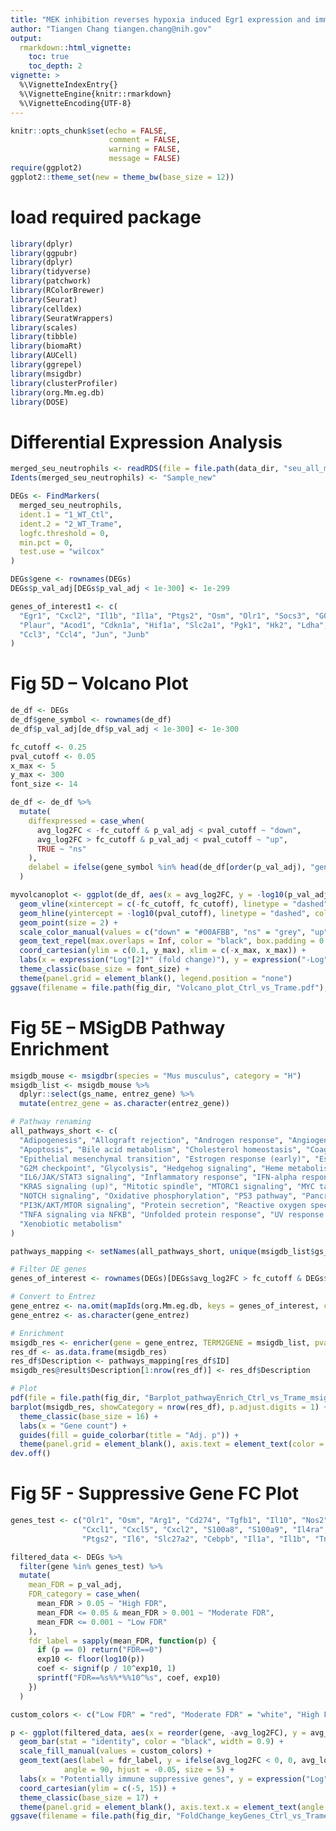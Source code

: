 ```yaml
---
title: "MEK inhibition reverses hypoxia induced Egr1 expression and immunosuppressive activation of murine neutrophils"
author: "Tiangen Chang tiangen.chang@nih.gov"
output: 
  rmarkdown::html_vignette:
    toc: true
    toc_depth: 2
vignette: >
  %\VignetteIndexEntry{}
  %\VignetteEngine{knitr::rmarkdown}
  %\VignetteEncoding{UTF-8}
---
```


```r
knitr::opts_chunk$set(echo = FALSE,
                      comment = FALSE, 
                      warning = FALSE, 
                      message = FALSE)
require(ggplot2)
ggplot2::theme_set(new = theme_bw(base_size = 12))
```

# load required package
```r
library(dplyr)
library(ggpubr)
library(dplyr)
library(tidyverse)
library(patchwork)
library(RColorBrewer)
library(Seurat)
library(celldex)
library(SeuratWrappers)
library(scales)
library(tibble)
library(biomaRt)
library(AUCell)
library(ggrepel)
library(msigdbr)
library(clusterProfiler)
library(org.Mm.eg.db)
library(DOSE)

```

# Differential Expression Analysis
```r
merged_seu_neutrophils <- readRDS(file = file.path(data_dir, "seu_all_mito20.rds"))
Idents(merged_seu_neutrophils) <- "Sample_new"

DEGs <- FindMarkers(
  merged_seu_neutrophils,
  ident.1 = "1_WT_Ctl",
  ident.2 = "2_WT_Trame",
  logfc.threshold = 0,
  min.pct = 0,
  test.use = "wilcox"
)

DEGs$gene <- rownames(DEGs)
DEGs$p_val_adj[DEGs$p_val_adj < 1e-300] <- 1e-299

genes_of_interest1 <- c(
  "Egr1", "Cxcl2", "Il1b", "Il1a", "Ptgs2", "Osm", "Olr1", "Socs3", "G0s2",
  "Plaur", "Acod1", "Cdkn1a", "Hif1a", "Slc2a1", "Pgk1", "Hk2", "Ldha", "Vegfa",
  "Ccl3", "Ccl4", "Jun", "Junb"
)

```

# Fig 5D – Volcano Plot 
```r
de_df <- DEGs
de_df$gene_symbol <- rownames(de_df)
de_df$p_val_adj[de_df$p_val_adj < 1e-300] <- 1e-300

fc_cutoff <- 0.25
pval_cutoff <- 0.05
x_max <- 5
y_max <- 300
font_size <- 14

de_df <- de_df %>%
  mutate(
    diffexpressed = case_when(
      avg_log2FC < -fc_cutoff & p_val_adj < pval_cutoff ~ "down",
      avg_log2FC > fc_cutoff & p_val_adj < pval_cutoff ~ "up",
      TRUE ~ "ns"
    ),
    delabel = ifelse(gene_symbol %in% head(de_df[order(p_val_adj), "gene_symbol"], 15), gene_symbol, NA)
  )

myvolcanoplot <- ggplot(de_df, aes(x = avg_log2FC, y = -log10(p_val_adj), col = diffexpressed, label = delabel)) +
  geom_vline(xintercept = c(-fc_cutoff, fc_cutoff), linetype = "dashed", color = "gray") +
  geom_hline(yintercept = -log10(pval_cutoff), linetype = "dashed", color = "gray") +
  geom_point(size = 2) +
  scale_color_manual(values = c("down" = "#00AFBB", "ns" = "grey", "up" = "#bb0c00")) +
  geom_text_repel(max.overlaps = Inf, color = "black", box.padding = 0.5, point.padding = 0.3, size = 4) +
  coord_cartesian(ylim = c(0.1, y_max), xlim = c(-x_max, x_max)) +
  labs(x = expression("Log"[2]*" (fold change)"), y = expression("-Log"[10]*" (adj. p)")) +
  theme_classic(base_size = font_size) +
  theme(panel.grid = element_blank(), legend.position = "none")
ggsave(filename = file.path(fig_dir, "Volcano_plot_Ctrl_vs_Trame.pdf"), plot = myvolcanoplot, width = 4, height = 3.5)

```

# Fig 5E – MSigDB Pathway Enrichment
```r
msigdb_mouse <- msigdbr(species = "Mus musculus", category = "H")
msigdb_list <- msigdb_mouse %>%
  dplyr::select(gs_name, entrez_gene) %>%
  mutate(entrez_gene = as.character(entrez_gene))

# Pathway renaming
all_pathways_short <- c(
  "Adipogenesis", "Allograft rejection", "Androgen response", "Angiogenesis", "Apical junction", "Apical surface",
  "Apoptosis", "Bile acid metabolism", "Cholesterol homeostasis", "Coagulation", "Complement", "DNA repair", "E2F targets",
  "Epithelial mesenchymal transition", "Estrogen response (early)", "Estrogen response (late)", "Fatty acid metabolism",
  "G2M checkpoint", "Glycolysis", "Hedgehog signaling", "Heme metabolism", "Hypoxia", "IL2/STAT5 signaling",
  "IL6/JAK/STAT3 signaling", "Inflammatory response", "IFN-alpha response", "IFN-gamma response", "KRAS signaling (down)",
  "KRAS signaling (up)", "Mitotic spindle", "MTORC1 signaling", "MYC targets (v1)", "MYC targets (v2)", "Myogenesis",
  "NOTCH signaling", "Oxidative phosphorylation", "P53 pathway", "Pancreas beta cells", "Peroxisome",
  "PI3K/AKT/MTOR signaling", "Protein secretion", "Reactive oxygen species pathway", "Spermatogenesis", "TGF-beta signaling",
  "TNFA signaling via NFKB", "Unfolded protein response", "UV response (down)", "UV response (up)", "WNT-beta/Catenin signaling",
  "Xenobiotic metabolism"
)

pathways_mapping <- setNames(all_pathways_short, unique(msigdb_list$gs_name))

# Filter DE genes
genes_of_interest <- rownames(DEGs)[DEGs$avg_log2FC > fc_cutoff & DEGs$p_val_adj < pval_cutoff]

# Convert to Entrez
gene_entrez <- na.omit(mapIds(org.Mm.eg.db, keys = genes_of_interest, column = "ENTREZID", keytype = "SYMBOL", multiVals = "first"))
gene_entrez <- as.character(gene_entrez)

# Enrichment
msigdb_res <- enricher(gene = gene_entrez, TERM2GENE = msigdb_list, pvalueCutoff = 0.05)
res_df <- as.data.frame(msigdb_res)
res_df$Description <- pathways_mapping[res_df$ID]
msigdb_res@result$Description[1:nrow(res_df)] <- res_df$Description

# Plot
pdf(file = file.path(fig_dir, "Barplot_pathwayEnrich_Ctrl_vs_Trame_msigdb.pdf"), width = 4.4, height = 3.1)
barplot(msigdb_res, showCategory = nrow(res_df), p.adjust.digits = 1) +
  theme_classic(base_size = 16) +
  labs(x = "Gene count") +
  guides(fill = guide_colorbar(title = "Adj. p")) +
  theme(panel.grid = element_blank(), axis.text = element_text(color = "black"), axis.line = element_line(color = "black"))
dev.off()

```

# Fig 5F - Suppressive Gene FC Plot 
```r
genes_test <- c("Olr1", "Osm", "Arg1", "Cd274", "Tgfb1", "Il10", "Nos2", "Cybb", "Ido1",
                "Cxcl1", "Cxcl5", "Cxcl2", "S100a8", "S100a9", "Il4ra", "Stat3", "Mmp9",
                "Ptgs2", "Il6", "Slc27a2", "Cebpb", "Il1a", "Il1b", "Tnf")

filtered_data <- DEGs %>%
  filter(gene %in% genes_test) %>%
  mutate(
    mean_FDR = p_val_adj,
    FDR_category = case_when(
      mean_FDR > 0.05 ~ "High FDR",
      mean_FDR <= 0.05 & mean_FDR > 0.001 ~ "Moderate FDR",
      mean_FDR <= 0.001 ~ "Low FDR"
    ),
    fdr_label = sapply(mean_FDR, function(p) {
      if (p == 0) return("FDR==0")
      exp10 <- floor(log10(p))
      coef <- signif(p / 10^exp10, 1)
      sprintf("FDR==%s%%*%%10^%s", coef, exp10)
    })
  )

custom_colors <- c("Low FDR" = "red", "Moderate FDR" = "white", "High FDR" = "grey")

p <- ggplot(filtered_data, aes(x = reorder(gene, -avg_log2FC), y = avg_log2FC, fill = FDR_category)) +
  geom_bar(stat = "identity", color = "black", width = 0.9) +
  scale_fill_manual(values = custom_colors) +
  geom_text(aes(label = fdr_label, y = ifelse(avg_log2FC < 0, 0, avg_log2FC)), parse = TRUE,
            angle = 90, hjust = -0.05, size = 5) +
  labs(x = "Potentially immune suppressive genes", y = expression("Log"[2]*" (fold change)")) +
  coord_cartesian(ylim = c(-5, 15)) +
  theme_classic(base_size = 17) +
  theme(panel.grid = element_blank(), axis.text.x = element_text(angle = 90, hjust = 1, vjust = 0.5, face = "italic"))
ggsave(filename = file.path(fig_dir, "FoldChange_keyGenes_Ctrl_vs_Trame.pdf"), plot = p, width = 6.5, height = 4.5)

```


